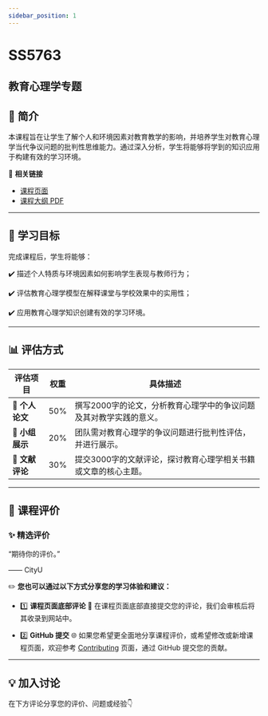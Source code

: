 ```yaml
---
sidebar_position: 1
---
```


# SS5763
## 教育心理学专题

## **📘 简介**
本课程旨在让学生了解个人和环境因素对教育教学的影响，并培养学生对教育心理学当代争议问题的批判性思维能力。通过深入分析，学生将能够将学到的知识应用于构建有效的学习环境。

🔗 **相关链接**
- [课程页面](https://www.cityu.edu.hk/catalogue/pg/202425/course/SS5763.htm)
- [课程大纲 PDF](https://www.cityu.edu.hk/catalogue/pg/202425/course/SS5763.pdf)

---

## **🎯 学习目标**

完成课程后，学生将能够：

✔️ 描述个人特质与环境因素如何影响学生表现与教师行为；

✔️ 评估教育心理学模型在解释课堂与学校效果中的实用性；

✔️ 应用教育心理学知识创建有效的学习环境。

---

## **📊 评估方式**

| **评估项目**             | **权重** | **具体描述**                                                                                       |
|------------------------|---------|---------------------------------------------------------------------------------------------------|
| **📄 个人论文**          | 50%     | 撰写2000字的论文，分析教育心理学中的争议问题及其对教学实践的意义。                                               |
| **🎤 小组展示**          | 20%     | 团队需对教育心理学的争议问题进行批判性评估，并进行展示。                                                       |
| **📄 文献评论**          | 30%     | 提交3000字的文献评论，探讨教育心理学相关书籍或文章的核心主题。                                                  |

---

## **💬 课程评价**

### ✨ **精选评价**
<div className={commentStyles.commentBox}>
    <p className={commentStyles.commentText}>
        “期待你的评价。”
    </p>
    <p className={commentStyles.commentAuthor}>—— CityU</p>
</div>

✏️ **您也可以通过以下方式分享您的学习体验和建议：**

- 1️⃣ **课程页面底部评论**
💬 在课程页面底部直接提交您的评论，我们会审核后将其收录到网站中。

- 2️⃣ **GitHub 提交**
🌐 如果您希望更全面地分享课程评价，或希望修改或新增课程页面，欢迎参考 [Contributing](https://penjc.github.io/cityU-navigator/contributing) 页面，通过 GitHub 提交您的贡献。

---

## **💡 加入讨论**

在下方评论分享您的评价、问题或经验👇
<Utterances />

